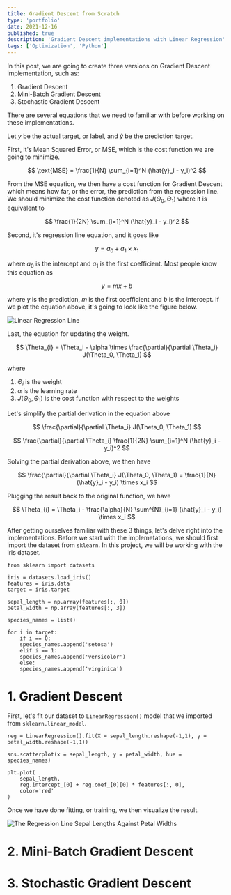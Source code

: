```yaml
---
title: Gradient Descent from Scratch
type: 'portfolio'
date: 2021-12-16
published: true
description: 'Gradient Descent implementations with Linear Regression'
tags: ['Optimization', 'Python']
---
```


In this post, we are going to create three versions on Gradient Descent implementation, such as:

1. Gradient Descent
2. Mini-Batch Gradient Descent
3. Stochastic Gradient Descent

There are several equations that we need to familiar with before working on these implementations.

Let $y$ be the actual target, or label, and $\hat{y}$ be the prediction target.

First, it's Mean Squared Error, or MSE, which is the cost function we are going to minimize.

$$
    \text{MSE} = \frac{1}{N} \sum_{i=1}^N (\hat{y}_i - y_i)^2
$$

From the MSE equation, we then have a cost function for Gradient Descent which means how far, or the error, the prediction from the regression line.
We should minimize the cost function denoted as $J(\Theta_0, \Theta_1)$ where it is equivalent to

$$
    \frac{1}{2N} \sum_{i=1}^N (\hat{y}_i - y_i)^2
$$

Second, it's regression line equation, and it goes like

$$
    y = a_0 + a_1 \times x_1
$$

where $a_0$ is the intercept and $a_1$ is the first coefficient. Most people know this equation as

$$
    y = mx + b
$$

where $y$ is the prediction, $m$ is the first coefficient and $b$ is the intercept.
If we plot the equation above, it's going to look like the figure below.

![Linear Regression Line](./lr.png)

Last, the equation for updating the weight.

$$
\Theta_{i} = \Theta_i - \alpha \times \frac{\partial}{\partial \Theta_i} J(\Theta_0, \Theta_1)
$$

where

1. $\Theta_{i}$ is the weight
2. $\alpha$ is the learning rate
3. $J(\Theta_0, \Theta_1)$ is the cost function with respect to the weights

Let's simplify the partial derivation in the equation above

$$
    \frac{\partial}{\partial \Theta_i} J(\Theta_0, \Theta_1)
$$

$$
    \frac{\partial}{\partial \Theta_i} \frac{1}{2N} \sum_{i=1}^N (\hat{y}_i - y_i)^2
$$

Solving the partial derivation above, we then have

$$
    \frac{\partial}{\partial \Theta_i} J(\Theta_0, \Theta_1) = \frac{1}{N} (\hat{y}_i - y_i) \times x_i
$$

Plugging the result back to the original function, we have

$$
\Theta_{i} = \Theta_i - \frac{\alpha}{N} \sum^{N}_{i=1} (\hat{y}_i - y_i) \times x_i
$$

After getting ourselves familiar with these 3 things, let's delve right into the implementations.
Before we start with the implemetations, we should first import the dataset from `sklearn`.
In this project, we will be working with the iris dataset.

```python:title=data-preparation
from sklearn import datasets

iris = datasets.load_iris()
features = iris.data
target = iris.target

sepal_length = np.array(features[:, 0])
petal_width = np.array(features[:, 3])

species_names = list()

for i in target:
    if i == 0:
    species_names.append('setosa')
    elif i == 1:
    species_names.append('versicolor')
    else:
    species_names.append('virginica')
```

# 1. Gradient Descent

First, let's fit our dataset to `LinearRegression()` model that we imported from `sklearn.linear_model`.

```python:title=visualize-scikit-lr-results
reg = LinearRegression().fit(X = sepal_length.reshape(-1,1), y = petal_width.reshape(-1,1))

sns.scatterplot(x = sepal_length, y = petal_width, hue = species_names)

plt.plot(
    sepal_length,
    reg.intercept_[0] + reg.coef_[0][0] * features[:, 0],
    color='red'
)
```

Once we have done fitting, or training, we then visualize the result.

![The Regression Line Sepal Lengths Against Petal Widths](./scikit-lr.png)

# 2. Mini-Batch Gradient Descent

# 3. Stochastic Gradient Descent

```

```
